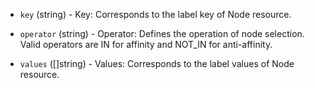 <!-- Code generated from the comments of the NodeAffinityConfig struct in builder/googlecompute/config.go; DO NOT EDIT MANUALLY -->

- `key` (string) - Key: Corresponds to the label key of Node resource.

- `operator` (string) - Operator: Defines the operation of node selection. Valid operators are IN for affinity and
  NOT_IN for anti-affinity.

- `values` ([]string) - Values: Corresponds to the label values of Node resource.

<!-- End of code generated from the comments of the NodeAffinityConfig struct in builder/googlecompute/config.go; -->
